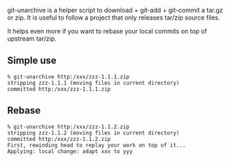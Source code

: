 {{git-unarchive}}

git-unarchive is a helper script to download + git-add + git-commit a tar.gz or zip.
It is useful to follow a project that only releases tar/zip source files.

It helps even more if you want to rebase your local commits on top of upstream tar/zip.

== Simple use ==

<pre>
% git-unarchive http:/xxx/zzz-1.1.1.zip
stripping zzz-1.1.1 (moving files in current directory)
committed http:/xxx/zzz-1.1.1.zip
</pre>

== Rebase ==

<pre>
% git-unarchive http:/xxx/zzz-1.1.2.zip
stripping zzz-1.1.2 (moving files in current directory)
committed http:/xxx/zzz-1.1.2.zip
First, rewinding head to replay your work on top of it...
Applying: local change: adapt xxx to yyy
</pre>
